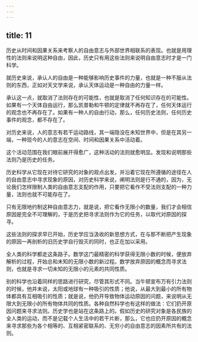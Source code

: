 ```yaml
---
---
---
```

title: 11
---





历史从时间和因果关系来考察人的自由意志与外部世界相联系的表现。也就是用理性的法则来说明这种自由，因此，历史只有用这些法则来说明自由意志时才是一门科学。

就历史来说，承认人的自由是一种能够影响历史事件的力量，也就是一种不服从法则的东西，正如对天文学来说，承认天体运动是一种自由的力量一样。

承认这一点，就取消了法则存在的可能性，也就是取消了任何知识存在的可能性。如果有一个天体自由运行，那么凯普勒和牛顿的定律就不再存在了，任何天体运行的观念也不再存在了。如果有一种人的自由行动，那么，任何历史法则，任何历史事件的观念，都不存在了。

对历史来说，人的意志有若干运动路线，其一端隐没在未知世界中，但是在其另一端，一种现今的人的意志在空间、时间和因果关系中活动着。

这个活动范围在我们眼前展开得愈广，这种活动的法则就愈明显。发现和说明那些法则乃是历史的任务。

历史科学从它现在对待它研究的对象的观点出发，并沿着它现在所遵循的途径在人的自由意志中寻求现象的原因，对历史科学来说，阐明法则是行不通的，因为，无论我们怎样限制人类的自由意志支配的作用，只要把它看作不受法则支配的一种力量，法则也就不可能存在了。

只有无限地约制这种自由意志力，就是说，把它看作无限小的数量，我们才会相信原因是完全不可理解的，于是历史把寻求法则作为它的任务，以取代对原因的探寻。

这些法则的探求早已开始，历史学应当汲收的新思想方式，在与那不断把产生现象的原因一再剖析的旧历史学自行毁灭的同时，也正在加以采用。

全人类的科学都走这条路子。数学这门最精密的科学获得无限小数的时候，便放弃解析的过程，开始总和未知的无限小数的新过程。数学放弃原因的概念而寻求法则，也就是寻求一切未知的无限小的元素的共同性质。

别的科学也沿着同样的思路进行研究，尽管其形式不同。当牛顿宣布万有引力法则的时候，他并未说，太阳或地球有一种吸引的性质；他说，从最大到最小的所有物体都具有互相吸引的性质；就是说，他扔开导致物体运动原因的问题，来说明从无限大到无限小的所有物体共同的性质。各种自然科学也有这样的做法：它们扔开原因问题来寻求法则。历史学也是站在这条路上的。假如历史的研究对象是各民族的全人类的运动，而不是记载个人生活中的若干片断，那么，它也应扔开原因的概念来寻求那些为各个相等的、互相紧密联系的、无穷小的自由意志的因素所共有的法则。